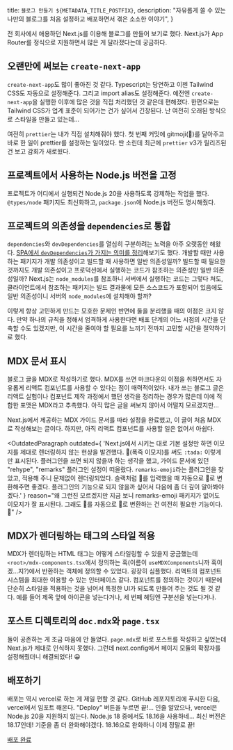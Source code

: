 
  title: `블로그 만들기 ${METADATA_TITLE_POSTFIX}`,
  description:
    "자유롭게 쓸 수 있는 나만의 블로그를 처음 설정하고 배포하면서 겪은 소소한 이야기",
}

<PostTitle title="블로그 만들기" />

전 회사에서 애용하던 Next.js를 이용해 블로그를 만들어 보기로 했다.
Next.js가 App Router를 정식으로 지원하면서 많은 게 달라졌다는데 궁금하다.

## 오랜만에 써보는 `create-next-app`

`create-next-app`도 많이 좋아진 것 같다. Typescript는 당연하고 이젠 Tailwind CSS도 자동으로 설정해준다.
그리고 import alias도 설정해준다. 예전엔 `create-next-app`을 실행한 이후에 많은 것을 직접 처리했던 것 같은데 편해졌다.
한편으로는 Tailwind CSS가 업계 표준이 되어가는 건가 싶어서 긴장된다. 난 여전히 오래된 방식으로 스타일을 만들고 있는데...

여전히 `prettier`는 내가 직접 설치해줘야 했다. 첫 번째 커밋에 gitmoji(🎉)를 달아주고 바로 한 일이 prettier를 설정하는 일이었다.
딴 소린데 최근에 `prettier` v3가 릴리즈된 건 보고 감회가 새로웠다.

## 프로젝트에서 사용하는 Node.js 버전을 고정

프로젝트가 어디에서 실행되건 Node.js 20을 사용하도록 강제하는 작업을 했다. `@types/node` 패키지도 최신화하고, `package.json`에 Node.js 버전도 명시해줬다.

## 프로젝트의 의존성을 `dependencies`로 통합

`dependencies`와 `devDependencies`를 열심히 구분하려는 노력을 아주 오랫동안 해왔다.
[SPA에서 `devDependencies`가 가지는 의미를 정리](https://velog.io/@giwan_dev/dev-dependency-in-spa)해보기도 했다.
개발할 때만 사용하는 패키지가 개발 의존성이고 빌드할 때 사용하면 일반 의존성일까?
빌드할 때 필요한 것까지도 개발 의존성이고 프로덕션에서 실행하는 코드가 참조하는 의존성만 일반 의존성일까?
Next.js는 `node_modules`를 참조하니 서버에서 실행하는 코드는 그렇다 쳐도,
클라이언트에서 참조하는 패키지는 빌드 결과물에 모든 소스코드가 포함되어 있음에도 일반 의존성이니 서버의 `node_modules`에 설치해야 할까?

이렇게 항상 고민하게 만드는 모호한 문제인 반면에 둘을 분리했을 때의 이점은 크지 않다.
만약 하나의 규칙을 정해서 엄격하게 사용한다면 배포 단계의 어느 시점의 시간을 단축할 수도 있겠지만,
이 시간을 줄여야 할 필요를 느끼기 전까지 고민할 시간을 절약하기로 했다.

## MDX 문서 표시

블로그 글을 MDX로 작성하기로 했다. MDX를 쓰면 마크다운의 이점을 취하면서도 자유롭게 리액트 컴포넌트를 사용할 수 있다는 점이 매력적이었다.
내가 쓰는 블로그 글은 리액트 실험이나 컴포넌트 제작 과정에서 했던 생각을 정리하는 경우가 많은데 이에 적합한 포맷은 MDX라고 추측했다.
아직 많은 글을 써보지 않아서 어떨지 모르겠지만...

Next.js에서 제공하는 MDX 가이드 문서를 따라 설정을 완료했고, 이 글이 처음 MDX로 작성해보는 글이다.
하지만, 아직 리액트 컴포넌트를 사용할 일은 없어서 아쉽다.

<OutdatedParagraph
  outdated={
    'Next.js에서 시키는 대로 기본 설정만 하면 이모지를 제대로 렌더링하지 않는 현상을 발견했다. 🎉(폭죽 이모지)를 써도 `:tada:` 이렇게만 표시된다. 플러그인을 쓰면 되지 않을까 하는 생각을 했고, 가이드 문서에 있던 "rehype", "remarks" 플러그인 설정이 떠올랐다. `remarks-emoji`라는 플러그인을 찾았고, 적용해 주니 문제없이 렌더링되었다. 슬랙처럼 :tada:를 입력했을 때 자동으로 🎉로 변환해주면 좋겠다. 플러그인의 기능으로 되지 않을까 싶어서 다음에 좀 더 깊이 알아봐야겠다.'
  }
  reason="왜 그런진 모르겠지만 지금 보니 remarks-emoji 패키지가 없어도 이모지가 잘 표시된다. 그래도 :tada:를 자동으로 🎉로 변환하는 건 여전히 필요한 기능이다. 🥺"
/>

## MDX가 렌더링하는 태그의 스타일 적용

MDX가 렌더링하는 HTML 태그는 어떻게 스타일링할 수 있을지 궁금했는데 `<root>/mdx-components.tsx`에서 정의하는 훅(이름이 `useMDXComponents`니까 훅이겠...지?)에서
반환하는 객체에 정의할 수 있었다.
굉장히 심플했다. 리액트의 컴포넌트 시스템을 최대한 이용할 수 있는 인터페이스 같다.
컴포넌트를 정의하는 것이기 때문에 단순히 스타일을 적용하는 것을 넘어서 특정한 UI가 되도록 만들어 주는 것도 될 것 같다.
예를 들어 제목 앞에 아이콘을 넣는다거나, 세 번째 헤딩엔 구분선을 넣는다거나.

## 포스트 디렉토리의 `doc.mdx`와 `page.tsx`

둘이 공존하는 게 조금 마음에 안 들었다. `page.mdx`로 바로 포스트를 작성하고 싶었는데 Next.js가 제대로 인식하지 못했다.
그런데 next.config에서 페이지 모듈의 확장자를 설정해줬더니 해결되었다! 😀

## 배포하기

배포는 역시 vercel로 하는 게 제일 편할 것 같다.
GitHub 레포지토리에 푸시한 다음, vercel에서 임포트 해온다.
"Deploy" 버튼을 누르면 끝!... 인줄 알았으나, vercel은 Node.js 20을 지원하지 않는다.
Node.js 18 중에서도 18.16을 사용하네... 최신 버전은 18.17인데!
기준을 좀 더 완화해야겠다.
18.16으로 완화하니 이제 정말로 끝!

[배포 완료](https://giwan-blog.vercel.app/)
